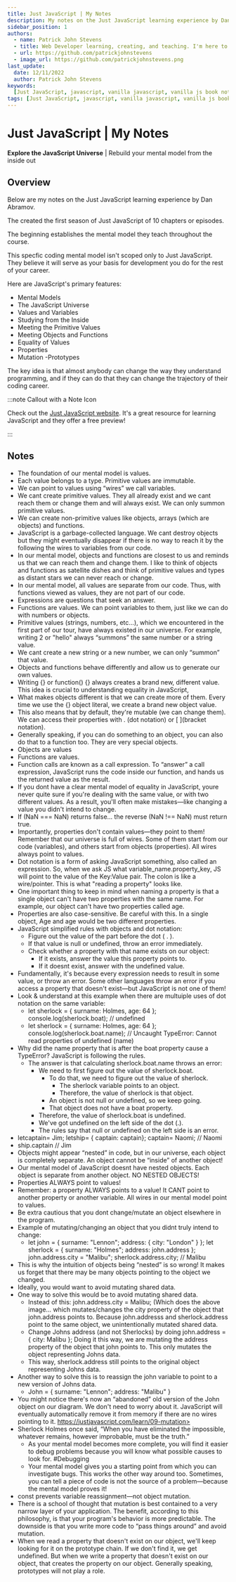 ```yaml
---
title: Just JavaScript | My Notes
description: My notes on the Just JavaScript learning experience by Dan Abramov
sidebar_position: 1
authors:
  - name: Patrick John Stevens
  - title: Web Developer learning, creating, and teaching. I'm here to serve.
  - url: https://github.com/patrickjohnstevens
  - image_url: https://github.com/patrickjohnstevens.png
last_update:
  date: 12/11/2022
  author: Patrick John Stevens
keywords:
  [Just JavaScript, javascript, vanilla javascript, vanilla js book notes]
tags: [Just JavaScript, javascript, vanilla javascript, vanilla js book notes]
---
```


# Just JavaScript | My Notes

**Explore the JavaScript Universe** | Rebuild your mental model from the inside out

## Overview

Below are my notes on the Just JavaScript learning experience by Dan Abramov.

The created the first season of Just JavaScript of 10 chapters or episodes.

The beginning establishes the mental model they teach throughout the course.

This specfic coding mental model isn't scoped only to Just JavaScript. They believe it will serve as your basis for development you do for the rest of your career.

Here are JavaScript's primary features:

- Mental Models
- The JavaScript Universe
- Values and Variables
- Studying from the Inside
- Meeting the Primitive Values
- Meeting Objects and Functions
- Equality of Values
- Properties
- Mutation
  -Prototypes

The key idea is that almost anybody can change the way they understand programming, and if they can do that they can change the trajectory of their coding career.

:::note Callout with a Note Icon

Check out the [Just JavaScript website](https://justjavascript.com/). It's a great resource for learning JavaScript and they offer a free preview!

:::

## Notes

- The foundation of our mental model is values.
- Each value belongs to a type. Primitive values are immutable.
- We can point to values using “wires” we call variables.
- We cant create primitive values. They all already exist and we cant reach them or change them and will always exist. We can only summon primitive values.
- We can create non-primitive values like objects, arrays (which are objects) and functions.
- JavaScript is a garbage-collected language. We cant destroy objects but they might eventually disappear if there is no way to reach it by the following the wires to variables from our code.
- In our mental model, objects and functions are closest to us and reminds us that we can reach them and change them. I like to think of objects and functions as satellite dishes and think of primitive values and types as distant stars we can never reach or change.
- In our mental model, all values are separate from our code. Thus, with functions viewed as values, they are not part of our code.
- Expressions are questions that seek an answer.
- Functions are values. We can point variables to them, just like we can do with numbers or objects.
- Primitive values (strings, numbers, etc...), which we encountered in the first part of our tour, have always existed in our universe. For example, writing 2 or "hello" always “summons” the same number or a string value.
- We cant create a new string or a new number, we can only “summon” that value.
- Objects and functions behave differently and allow us to generate our own values.
- Writing {} or function() {} always creates a brand new, different value. This idea is crucial to understanding equality in JavaScript,
- What makes objects different is that we can create more of them. Every time we use the {} object literal, we create a brand new object value.
- This also means that by default, they're mutable (we can change them). We can access their properties with . (dot notation) or [ ](bracket notation).
- Generally speaking, if you can do something to an object, you can also do that to a function too. They are very special objects.
- Objects are values
- Functions are values.
- Function calls are known as a call expression. To “answer” a call expression, JavaScript runs the code inside our function, and hands us the returned value as the result.
- If you dont have a clear mental model of equality in JavaScript, youre never quite sure if you're dealing with the same value, or with two different values. As a result, you'll often make mistakes—like changing a value you didn't intend to change.
- If (NaN === NaN) returns false… the reverse (NaN !== NaN) must return true.
- Importantly, properties don't contain values—they point to them! Remember that our universe is full of wires. Some of them start from our code (variables), and others start from objects (properties). All wires always point to values.
- Dot notation is a form of asking JavaScript something, also called an expression. So, when we ask JS what variable_name.property_key, JS will point to the value of the Key:Value pair. The colon is like a wire/pointer. This is what "reading a property" looks like.
- One important thing to keep in mind when naming a property is that a single object can't have two properties with the same name. For example, our object can't have two properties called age.
- Properties are also case-sensitive. Be careful with this. In a single object, Age and age would be two different properties.
- JavaScript simplified rules with objects and dot notation:
  - Figure out the value of the part before the dot ( . ).
  - If that value is null or undefined, throw an error immediately.
  - Check whether a property with that name exists on our object:
    - If it exists, answer the value this property points to.
    - If it doesnt exist, answer with the undefined value.
- Fundamentally, it's because every expression needs to result in some value, or throw an error. Some other languages throw an error if you access a property that doesn't exist—but JavaScript is not one of them!
- Look & understand at this example when there are multuiple uses of dot notation on the same variable:
  - let sherlock = { surname: Holmes, age: 64 };
    console.log(sherlock.boat); // undefined
  - let sherlock = { surname: Holmes, age: 64 };
    console.log(sherlock.boat.name); // Uncaught TypeError: Cannot read properties of undefined (name)
- Why did the name property that is after the boat property cause a TypeError? JavaScript is following the rules.
  - The answer is that calculating sherlock.boat.name throws an error:
    - We need to first figure out the value of sherlock.boat.
      - To do that, we need to figure out the value of sherlock.
        - The sherlock variable points to an object.
        - Therefore, the value of sherlock is that object.
      - An object is not null or undefined, so we keep going.
      - That object does not have a boat property.
    - Therefore, the value of sherlock.boat is undefined.
    - We've got undefined on the left side of the dot (.).
    - The rules say that null or undefined on the left side is an error.
- letcaptain= Jim; letship= { captain: captain}; captain= Naomi; // Naomi
- ship.captain // Jim
- Objects might appear “nested” in code, but in our universe, each object is completely separate. An object cannot be “inside” of another object!
- Our mental model of JavaScript doesnt have nested objects. Each object is separate from another object. NO NESTED OBJECTS!
- Properties ALWAYS point to values!
- Remember: a property ALWAYS points to a value! It CANT point to another property or another variable. All wires in our mental model point to values.
- Be extra cautious that you dont change/mutate an object elsewhere in the program.
- Example of mutating/changing an object that you didnt truly intend to change:
  - let john = { surname: "Lennon"; address: { city: "London" } };
    let sherlock = { surname: "Holmes"; address: john.address };
    john.address.city = "Malibu";
    sherlock.address.city; // Malibu
- This is why the intuition of objects being “nested” is so wrong! It makes us forget that there may be many objects pointing to the object we changed.
- Ideally, you would want to avoid mutating shared data.
- One way to solve this would be to avoid mutating shared data.
  - Instead of this: john.address.city = Malibu; (Which does the above image… which mutates/changes the city property of the object that john.address points to. Because john.addresss and sherlock.address point to the same object, we unintentionally mutated shared data.
  - Change Johns address (and not Sherlocks) by doing john.address = { city: Malibu }; Doing it this way, we are mutating the address property of the object that john points to. This only mutates the object representing Johns data.
  - This way, sherlock.address still points to the original object representing Johns data.
- Another way to solve this is to reassign the john variable to point to a new version of Johns data.
  - John = { surname: "Lennon"; address: "Malibu" }
- You might notice there's now an “abandoned” old version of the John object on our diagram. We don't need to worry about it. JavaScript will eventually automatically remove it from memory if there are no wires pointing to it. https://justjavascript.com/learn/09-mutation>
- Sherlock Holmes once said, “When you have eliminated the impossible, whatever remains, however improbable, must be the truth.”
  - As your mental model becomes more complete, you will find it easier to debug problems because you will know what possible causes to look for. #Debugging
  - Your mental model gives you a starting point from which you can investigate bugs. This works the other way around too. Sometimes, you can tell a piece of code is not the source of a problem—because the mental model proves it!
- const prevents variable reassignment—not object mutation.
- There is a school of thought that mutation is best contained to a very narrow layer of your application. The benefit, according to this philosophy, is that your program's behavior is more predictable. The downside is that you write more code to “pass things around” and avoid mutation.
- When we read a property that doesn't exist on our object, we'll keep looking for it on the prototype chain. If we don't find it, we get undefined. But when we write a property that doesn't exist on our object, that creates the property on our object. Generally speaking, prototypes will not play a role.
